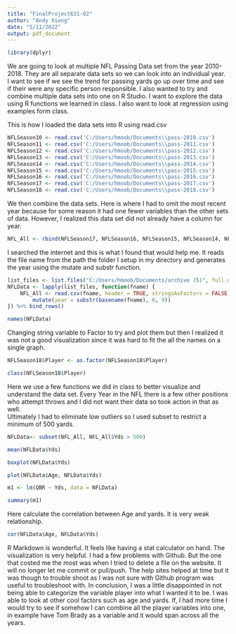 ```yaml
---
title: "FinalProject631-02"
author: "Andy Xiong"
date: "5/11/2022"
output: pdf_document
---
```

```r
library(dplyr)
```


We are going to look at multiple NFL Passing Data set from the year 2010-2018. They are all separate data sets so we can look into an individual year. 
I want to see if we see the trend for passing yards go up over time and see if their were any specific person responsible. 
I also wanted to try and combine multiple data sets into one on R Studio. I want to explore the data using R functions we learned in class. 
I also want to look at regression using examples form class.

This is how I loaded the data sets into R using read.csv
```r
NFLSeason10 <- read.csv('C:/Users/hmoob/Documents\\pass-2010.csv')
NFLSeason11 <- read.csv('C:/Users/hmoob/Documents\\pass-2011.csv')
NFLSeason12 <- read.csv('C:/Users/hmoob/Documents\\pass-2012.csv')
NFLSeason13 <- read.csv('C:/Users/hmoob/Documents\\pass-2013.csv')
NFLSeason14 <- read.csv('C:/Users/hmoob/Documents\\pass-2014.csv')
NFLSeason15 <- read.csv('C:/Users/hmoob/Documents\\pass-2015.csv')
NFLSeason16 <- read.csv('C:/Users/hmoob/Documents\\pass-2016.csv')
NFLSeason17 <- read.csv('C:/Users/hmoob/Documents\\pass-2017.csv')
NFLSeason18 <- read.csv('C:/Users/hmoob/Documents\\pass-2018.csv')
```
We then combine the data sets. Here is where I had to omit the most recent year because for some reason it had one fewer variables than the other sets of data. However, I realized this data set did not already have a column for year.
```r
NFL_All <- rbind(NFLSeason17, NFLSeason16, NFLSeason15, NFLSeason14, NFLSeason13, NFLSeason12, NFLSeason11, NFLSeason10)
```

I searched the internet and this is what I found that would help me. It reads the file name from the path the folder I setup in my directory and generates the year using the mutate and substr function.
```r
list_files <- list.files("C:/Users/hmoob/Documents/archive (5)", full.names = TRUE)
NFLData <- lapply(list_files, function(fname) {
    NFL_All <- read.csv(fname, header = TRUE, stringsAsFactors = FALSE) %>%
        mutate(year = substr(basename(fname), 6, 9))
}) %>% bind_rows()
```


```r
names(NFLData)
```
Changing string variable to Factor to try and plot them but 
then I realized it was not a good visualization since it
was hard to fit the all the names on a single graph.
```r
NFLSeason18$Player <- as.factor(NFLSeason18$Player)
```

```r
class(NFLSeason18$Player)
```
Here we use a few functions we did in class to better visualize and understand the data set. 
Every Year in the NFL there is a few other positions who attempt 
throws and
I did not want their data so took action in that as well.  
Ultimately I had to eliminate low outliers so I used subset to restrict a minimum of 500 yards.

```r
NFLData<- subset(NFL_All, NFL_All$Yds > 500)
```

```r
mean(NFLData$Yds)
```

```r
boxplot(NFLData$Yds)
```

```r
plot(NFLData$Age, NFLData$Yds)
```



```r
m1 <- lm(QBR ~ Yds, data = NFLData)
```
```r
summary(m1)
```

Here calculate the correlation between Age and yards. It is very weak relationship.
```r
cor(NFLData$Age, NFLData$Yds)
```


R Markdown is wonderful. It feels like having a stat calculator on hand. 
The visualization is very helpful.
I had a few problems with Github. But the one that costed me the most was when I tried to delete a file on the website.
It will no longer let me commit or pull/push. 
The help sites helped at time but it was though to trouble shoot as I was not sure with Github program was useful to troubleshoot with. 
In conclusion, I was a little disappointed in not being able to categorize the variable player into what I wanted it to be. 
I was able to look at other cool factors such as age and yards. If, I had more time I would try to see if 
somehow I can combine all the player variables into one, in example 
have Tom Brady as a variable and it would span across all the years.
